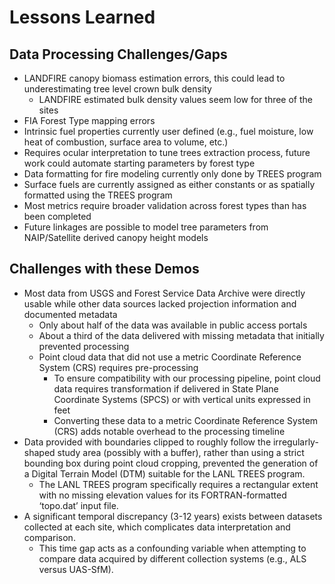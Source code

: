 # Lessons Learned

## Data Processing Challenges/Gaps
* LANDFIRE canopy biomass estimation errors, this could lead to underestimating tree level crown bulk density
  - LANDFIRE estimated bulk density values seem low for three of the sites
* FIA Forest Type mapping errors
* Intrinsic fuel properties currently user defined (e.g., fuel moisture, low heat of combustion, surface area to volume, etc.)
* Requires ocular interpretation to tune trees extraction process, future work could automate starting parameters by forest type
* Data formatting for fire modeling currently only done by TREES program
* Surface fuels are currently assigned as either constants or as spatially formatted using the TREES program
* Most metrics require broader validation across forest types than has been completed
* Future linkages are possible to model tree parameters from NAIP/Satellite derived canopy height models

## Challenges with these Demos
* Most data from USGS and Forest Service Data Archive were directly usable while other data sources lacked projection information and documented metadata
  - Only about half of the data was available in public access portals
  - About a third of the data delivered with missing metadata that initially prevented processing
  - Point cloud data that did not use a metric Coordinate Reference System (CRS) requires pre-processing
    + To ensure compatibility with our processing pipeline, point cloud data requires transformation if delivered in State Plane Coordinate Systems (SPCS) or with vertical units expressed in feet
    + Converting these data to a metric Coordinate Reference System (CRS) adds notable overhead to the processing timeline
* Data provided with boundaries clipped to roughly follow the irregularly-shaped study area (possibly with a buffer), rather than using a strict bounding box during point cloud cropping, prevented the generation of a Digital Terrain Model (DTM) suitable for the LANL TREES program. 
  - The LANL TREES program specifically requires a rectangular extent with no missing elevation values for its FORTRAN-formatted 'topo.dat' input file.
* A significant temporal discrepancy (3-12 years) exists between datasets collected at each site, which complicates data interpretation and comparison. 
  - This time gap acts as a confounding variable when attempting to compare data acquired by different collection systems (e.g., ALS versus UAS-SfM).
 